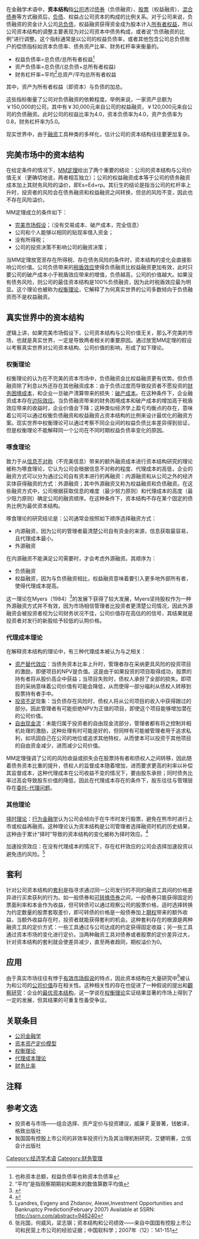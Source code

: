 {{NoteTA|G1=Economics}}
{{金融}}
在金融学术语中，'''资本结构'''指[[公司|公司]]透过[[债券|债券]]（负债融资）、[[股票|股票]]（权益融资）、[[混合债券|混合债券]]等方式融资后，[[負債|负债]]、权益占公司资本的构成的比例关系。对于公司来说，负债融资的资金计入公司[[总负债|总负债]]，权益融资获得资金成为股本计入[[所有者权益|所有者权益]]，所以公司资本结构的调整主要表现为对公司资本中债务构成，或者说“负债融资的比例”进行调整。这个指标通常是以公司的权益负债率，或者其他包含公司总负债账户的偿债指标如资本负债率、债务资产比率、财务杠杆率来衡量的。

*权益负债率=总负债/总所有者权益<ref>也称资本总额，权益负债率也称资本负债率</ref>
*资产负债率=总负债/(总负债+总所有者权益)
*财务杠杆率=平均<ref>“平均”是指观察期期初和期末的数值算数平均值</ref>总资产/平均总所有者权益
其中，资产为所有者权益（即资本）与负债的加总。

这些指标衡量了公司对负债融资的依赖程度。举例来说，一家资产总额为￥150,000的公司，其中有￥30,000元来自公司的权益融资，￥120,000元来自公司的负债融资。此时公司的权益比率为4.0，资本负债率为4.0，资产负债率为0.8，财务杠杆率为5.0。

现实世界中，由于[[融资|融资]]工具种类的多样化，估计公司的资本结构往往要更加复杂。

==完美市场中的资本结构==
在给定条件的情况下，[[莫迪尼亚尼-米勒定理|MM定理]]给出了两个重要的结论：公司的资本结构与公司价值无关（更确切地说，两者相互独立）；公司的权益融资成本等于公司的债务融资成本加上其财务风险的溢价，即Es=Ed+rp。其衍生的结论是指当公司的杠杆率上升时，投资者的风险会在债务融资和权益融资之间转换，但总的风险不变，因此也不存在风险溢价。

MM定理成立的条件如下：
*[[完美的资本市场|完美市场假设]]；（没有交易成本、破产成本，完全信息）
*公司和个人能够以相同的贴现率借入资金；
*没有所得税；
*公司的投资决策不影响公司的融资决策；

当MM定理放宽至存在所得税、存在债务风险的条件时，资本结构的变化会直接影响公司价值。公司负债带来的[[税盾效应|税盾效应]]使得负债融资比权益融资更加有效，此时只要公司的破产成本小于税盾效应带来的增值，负债越高，公司的价值越大。如果没有债务风险，则公司的最佳资本结构是100%负债融资，因为此时税盾效应最为明显。这个理论也被称为[[权衡理论|权衡理论]]，它解释了为何真实世界的公司多数倾向于负债融资而不是权益融资。

==真实世界中的资本结构==
逻辑上讲，如果完美市场假设下，公司资本结构与公司价值无关，那么不完美的市场，也就是真实世界，一定是导致两者相关的重要原因。通过放宽MM定理的假设以考察真实世界对公司资本结构、公司价值的影响，形成了如下理论。

===权衡理论===
权衡理论的认为在不完美的资本市场中，负债融资会比权益融资更有优势。但负债融资除了利息以外还存在其他融资成本：由于负债过度而导致投资者不愿投资的[[财务困境成本|财务困境成本]]，和企业一旦破产清算带来的损失：[[破产成本|破产成本]]。在这种条件下，企业融资成本存在[[边际效应|边际效应]]。当负债融资带来的财务困境成本和破产成本的增加高于税盾效应带来的收益时，企业价值会下降；这种类似经济学上盈亏均衡点的存在，意味着公司可以通过权衡负债融资和权益融资占资本结构的比例来设计最优化的融资方案。现实世界中权衡理论可以通过考察不同企业间的权益负债比率差异得到验证，但是权衡理论不能解释同一个公司在不同时期权益负债率变化的原因。

===啄食理论===
致力于从[[信息不对称|信息不对称]]（不完美信息）带来的额外融资成本进行资本结构研究的理论被称为啄食理论，它认为公司会根据信息不对称的程度、代理成本的高低，企业的融资方式可以分为通过公司自有资本进行的再融资：内源融资和从公司之外的经济实体获得融资的方式：外源融资；其中外源融资又称为权益融资和负债融资。在这些融资方式中，公司根据获取信息的难度（最少努力原则）和代理成本的高度（最少阻力原则）确定公司的融资顺序。在这种条件下，资本结构不存在某个固定的债务比例为最优资本结构。

啄食理论的研究结论是：公司通常会按照如下顺序选择融资方式：
*内源融资，因为公司的管理者最清楚公司自有资金的来源，信息获取最容易，且代理成本最小。
*外源融资
在内源融资不能满足公司需要时，才会考虑外源融资。其顺序为：
*负债融资
*权益融资，因为与负债融资相比，权益融资意味着要引入更多地外部所有者，使得代理成本提高。

这一理论在Myers（1984）<ref>{{cite journal | last1 = Myers | first1 = Stewart C. | last2 = Majluf | first2 = Nicholas S. | title = Corporate financing and investment decisions when firms have information that investors do not have | journal = Journal of Financial Economics | volume = 13 | issue = 2 | pages = 187–221 | year = 1984 | doi = 10.1016/0304-405X(84)90023-0}}</ref>的发展下获得了较大发展，Myers坚持股权作为一种外源融资方式并不有效，因为市场相信管理者比投资者更清楚公司情况，因此外源融资会被投资者视为公司财务状况不佳，公司价值存在高估的的信号，其结果就是投资者对发行的新股给予较低的认购价格。

===代理成本理论===

在解释资本结构的理论中，有三种代理成本被认为与之相关：
*[[资产替代效应|资产替代效应]]：当债务资本比率上升时，管理者存在采纳更具风险的投资项目的激励，即便项目的NPV是负值。这是由于如果投资的项目取得成功，股票的持有者将从股价高企中获益；当项目失败时，债权人承担了全部的损失。即项目的采纳意味着公司价值有可能会降低，从而使得一部分福利从债权人转移到股票持有者手中。
*[[投资不足|投资不足]]现象：当负债存在风险时，债权人将从公司项目的收入中获得跟过的部分。因此管理者有可能拒绝NPV为正值的项目，即使这个项目能够增加潜在的公司价值。
*[[自由现金流|自由现金流]]：未能归属于投资者的自由现金流部分，管理者都有将之控制并相机处理的激励，这种处理有时可能是好的，但同样有可能被管理者用于追求私利，如巩固自己在公司的地位或追求其他特权，从而使本可以投资于其他项目的自由资金减少，进而减少公司价值。

MM定理强调了公司的风险收益或损失会在股票持有者和债权人之间转移，因此随着债务资本比重的提升，债权人的监督成本随着增加，进而要求更高的利率以补偿其监督成本，这种代理成本在公司收益不变的情况下，要由股东承担；同时债务比率过高会导致股东价值的降低，因此在代理成本存在的条件下，股东往往与管理层存在[[委托-代理问题|委托-代理问题]]。

===其他理论===
[[择时理论|择时理论]]：[[行为金融学|行为金融学]]认为公司会倾向于在牛市时发行股票，避免在熊市时进行上市或权益再融资。这种理论认为资本结构是公司管理者选择融资时机的历史结果，这种由于累计“择时”导致的资本结构的变化被称为择时效应。<ref>{{cite journal  | last1 = Baker  | first1 = Malcolm P.  | last2 = Wurgler  | first2 = Jeffrey  |title=Market Timing and Capital Structure | url = https://archive.org/details/sim_journal-of-finance_2002-02_57_1/page/1  | journal = Journal of Finance | volume = 57 | issue = 1 | pages = 1–32 | year = 2002  | doi = 10.1111/1540-6261.00414}}</ref>

加速投资效应：在没有代理成本的情况下，存在杠杆效应的公司会选择加速投资以避免违约风险。<ref>Lyandres, Evgeny and Zhdanov, Alexei,Investment Opportunities and Bankruptcy Prediction(February 2007) Available at SSRN: http://ssrn.com/abstract=946240</ref>

==套利==

针对公司资本结构的[[套利|套利]]是指寻求通过同一公司发行的不同的融资工具间的价格差异进行买卖获利的行为。如一般债券和[[可转换债券|可转换债券]]之间，一般债券只能获得固定的票面利率和本金作为收益，但可转债可以通过观察公司的股票价格，适时选择转换为约定数量的股票套取差价，即可转债的价格是一般债券加上[[期权|期权]]带来的额外收益，当额外收益存在时，投资者就能获得套利的机会。这种套利存在的根源是两种融资工具的定价方式：一些工具通过与公司达成的约定获得固定收益；另一些工具通过资本市场的变化进行定价。当两种融资工具对债券或者股票的定价差异过大，针对资本结构的套利就会使差异减少，直至两者趋同，期权溢价为0。
==应用==
由于真实市场往往有悖于[[有效市场假说|有效市场假说]]的特点，因此资本结构在大量研究中<ref>张兆国，何威风，梁志钢；资本结构和公司绩效——来自中国国有控股上市公司和民营上市公司的经验证据；中国软科学；2007年（12）：141-151</ref>被认为和公司的[[公司价值|公司价值]]存在相关性。这种相关性的存在也促进了一种假说的提出和[[觀察研究|觀察研究]]：企业的[[最优资本结构|最优资本结构]]，这一学说在[[权衡理论|权衡理论]]实证结果显著的市场上得到了一定的发展，但其结果的可重复性备受争议。

==关联条目==
* [[公司金融学|公司金融学]]
* [[资本资产定价模型|资本资产定价模型]]
* [[权衡理论|权衡理论]]
* [[代理成本理论|代理成本理论]]
* [[财务比率|财务比率]]

==注释==
<references/>
==参考文选==
*投资者与市场——组合选择、资产定价与投资建议，威廉 F 夏普著，钱敏译，格致出版社
*我国国有控股上市公司的非效率投资行为及其治理机制研究，艾健明著，立信会计出版社

{{企业融资和投资银行}}

[[Category:经济学术语|Category:经济学术语]]
[[Category:财务管理|Category:财务管理]]